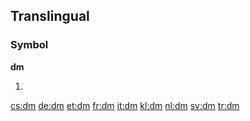 {{also|DM|D.M.|dm|.dm|d.m.}}
==Translingual==
{{wikipedia}}
===Symbol===
'''dm'''

# {{SI-unit-abb2|deci|meter|metre|[[length]]}}

[[cs:dm]]
[[de:dm]]
[[et:dm]]
[[fr:dm]]
[[it:dm]]
[[kl:dm]]
[[nl:dm]]
[[sv:dm]]
[[tr:dm]]
